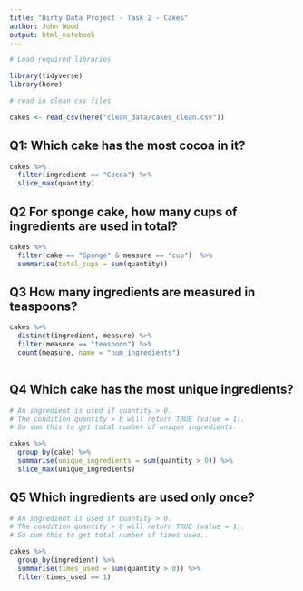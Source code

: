 ```yaml
---
title: "Dirty Data Project - Task 2 - Cakes"
author: John Wood
output: html_notebook
---
```


```r
# Load required libraries

library(tidyverse)
library(here)

```

```r
# read in clean csv files

cakes <- read_csv(here("clean_data/cakes_clean.csv"))

```

## Q1: Which cake has the most cocoa in it?

```r
cakes %>% 
  filter(ingredient == "Cocoa") %>% 
  slice_max(quantity)
```

## Q2 For sponge cake, how many cups of ingredients are used in total?

```r

cakes %>% 
  filter(cake == "Sponge" & measure == "cup")  %>% 
  summarise(total_cups = sum(quantity))

```

## Q3 How many ingredients are measured in teaspoons?

```r

cakes %>% 
  distinct(ingredient, measure) %>% 
  filter(measure == "teaspoon") %>% 
  count(measure, name = "num_ingredients")
 
```

## Q4 Which cake has the most unique ingredients?

```r
# An ingredient is used if quantity > 0. 
# The condition quantity > 0 will return TRUE (value = 1).
# So sum this to get total number of unique ingredients.

cakes %>% 
  group_by(cake) %>%
  summarise(unique_ingredients = sum(quantity > 0)) %>% 
  slice_max(unique_ingredients)

```

## Q5 Which ingredients are used only once?

```r

# An ingredient is used if quantity > 0. 
# The condition quantity > 0 will return TRUE (value = 1).
# So sum this to get total number of times used..

cakes %>% 
  group_by(ingredient) %>%
  summarise(times_used = sum(quantity > 0)) %>% 
  filter(times_used == 1)

```

